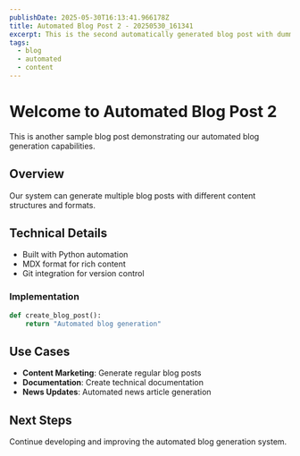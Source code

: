 ```yaml
---
publishDate: 2025-05-30T16:13:41.966178Z
title: Automated Blog Post 2 - 20250530_161341
excerpt: This is the second automatically generated blog post with dummy content.
tags:
  - blog
  - automated
  - content
---
```



# Welcome to Automated Blog Post 2

This is another sample blog post demonstrating our automated blog generation capabilities.

## Overview

Our system can generate multiple blog posts with different content structures and formats.

## Technical Details

- Built with Python automation
- MDX format for rich content
- Git integration for version control

### Implementation

```python
def create_blog_post():
    return "Automated blog generation"
```

## Use Cases

- **Content Marketing**: Generate regular blog posts
- **Documentation**: Create technical documentation
- **News Updates**: Automated news article generation

## Next Steps

Continue developing and improving the automated blog generation system.

